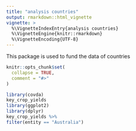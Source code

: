 ---
title: "analysis countries"
output: rmarkdown::html_vignette
vignette: >
  %\VignetteIndexEntry{analysis countries}
  %\VignetteEngine{knitr::rmarkdown}
  %\VignetteEncoding{UTF-8}
---
This package is used to fund the data of countries 

```{r, include = FALSE}
knitr::opts_chunk$set(
  collapse = TRUE,
  comment = "#>"
)
```

```{r setup}
library(covda)
key_crop_yields
library(ggplot2)
library(dplyr)
key_crop_yields %>%
filter(entity == "Australia")
```


